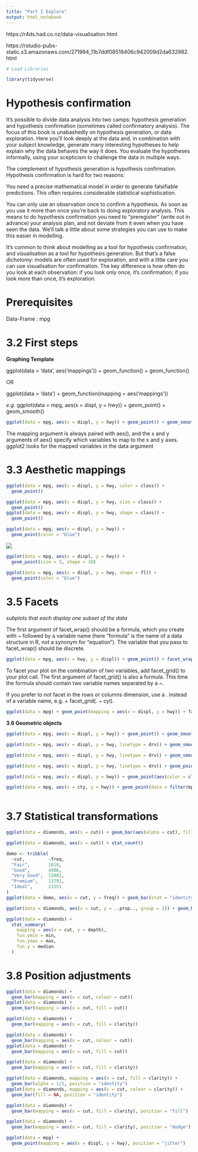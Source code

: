 ```yaml
---
title: "Part I Explore"
output: html_notebook
---
```

https://r4ds.had.co.nz/data-visualisation.html

https://rstudio-pubs-static.s3.amazonaws.com/271994_11b7ddf08518406c942009d2da632982.html

```r
# Load Libraries

library(tidyverse)


```



# Hypothesis confirmation

It’s possible to divide data analysis into two camps: hypothesis generation and hypothesis confirmation (sometimes called confirmatory analysis). The focus of this book is unabashedly on hypothesis generation, or data exploration. Here you’ll look deeply at the data and, in combination with your subject knowledge, generate many interesting hypotheses to help explain why the data behaves the way it does. You evaluate the hypotheses informally, using your scepticism to challenge the data in multiple ways.

The complement of hypothesis generation is hypothesis confirmation. Hypothesis confirmation is hard for two reasons:

You need a precise mathematical model in order to generate falsifiable predictions. This often requires considerable statistical sophistication.

You can only use an observation once to confirm a hypothesis. As soon as you use it more than once you’re back to doing exploratory analysis. This means to do hypothesis confirmation you need to “preregister” (write out in advance) your analysis plan, and not deviate from it even when you have seen the data. We’ll talk a little about some strategies you can use to make this easier in modelling.

It’s common to think about modelling as a tool for hypothesis confirmation, and visualisation as a tool for hypothesis generation. But that’s a false dichotomy: models are often used for exploration, and with a little care you can use visualisation for confirmation. The key difference is how often do you look at each observation: if you look only once, it’s confirmation; if you look more than once, it’s exploration.

# Prerequisites

Data-Frame : mpg

# 3.2 First steps

**Graphing Template**

ggplot(data = 'data', aes('mappings')) + geom_function() + geom_function()

OR

ggplot(data = 'data') + geom_function(mapping = aes('mappings'))

*e.g.*
ggplot(data = mpg, aes(x = displ, y = hwy)) + geom_point() + geom_smooth()


```r
ggplot(data = mpg, aes(x = displ, y = hwy)) + geom_point() + geom_smooth()

```

 The mapping argument is always paired with aes(), and the x and y arguments of aes() specify which variables to map to the x and y axes. ggplot2 looks for the mapped variables in the data argument
 


# 3.3 Aesthetic mappings

```r
ggplot(data = mpg, aes(x = displ, y = hwy, color = class)) + 
  geom_point()
```


```r
ggplot(data = mpg, aes(x = displ, y = hwy, size = class)) + 
  geom_point()
ggplot(data = mpg, aes(x = displ, y = hwy, shape = class)) + 
  geom_point()
```


```r
ggplot(data = mpg, aes(x = displ, y = hwy)) + 
  geom_point(color = "blue")
```

![](C:/learning_github/coding_data/coursera/statistics_with_r/r_for_ds/shapes-1.png)

```r
ggplot(data = mpg, aes(x = displ, y = hwy)) + 
  geom_point(size = 3, shape = 10)
```


```r
ggplot(data = mpg, aes(x = displ, y = hwy, shape = fl)) + 
  geom_point(color = "blue")
```



# 3.5 Facets

*subplots that each display one subset of the data*

The first argument of facet_wrap() should be a formula, which you create with ~ followed by a variable name (here “formula” is the name of a data structure in R, not a synonym for “equation”). The variable that you pass to facet_wrap() should be discrete.

```r
ggplot(data = mpg, aes(x = hwy, y = displ)) + geom_point() + facet_wrap(~ class, nrow = 2)
```

To facet your plot on the combination of two variables, add facet_grid() to your plot call. The first argument of facet_grid() is also a formula. This time the formula should contain two variable names separated by a ~.

If you prefer to not facet in the rows or columns dimension, use a . instead of a variable name, e.g. + facet_grid(. ~ cyl).

```r
ggplot(data = mpg) + geom_point(mapping = aes(x = displ, y = hwy)) + facet_grid(drv~ class)
```




**3.6 Geometric objects**

```r
ggplot(data = mpg, aes(x = displ, y = hwy)) + geom_point() + geom_smooth(se = FALSE)
```

```r
ggplot(data = mpg, aes(x = displ, y = hwy, linetype = drv)) + geom_smooth()
```

```r
ggplot(data = mpg, aes(x = displ, y = hwy, linetype = drv)) + geom_smooth(show.legend = FALSE)

```

```r
ggplot(data = mpg, aes(x = displ, y = hwy, linetype = drv)) + geom_point(aes(color = class)) + geom_smooth()

```

```r
ggplot(data = mpg, aes(x = displ, y = hwy)) + geom_point(aes(color = class)) + geom_smooth()

```


```r
ggplot(data = mpg, aes(x = cty, y = hwy)) + geom_point(data = filter(mpg, class == "subcompact" | class == "suv")) + geom_smooth(data = filter(mpg, class == "subcompact" | class == "suv"), se = FALSE)
                                                                                                         
```

# 3.7 Statistical transformations

```r
ggplot(data = diamonds, aes(x = cut)) + geom_bar(aes(alpha = cut), fill = "blue") + theme_bw()
```

```r
ggplot(data = diamonds, aes(x = cut)) + stat_count()

```

```r
demo <- tribble(
  ~cut,         ~freq,
  "Fair",       1610,
  "Good",       4906,
  "Very Good",  12082,
  "Premium",    13791,
  "Ideal",      21551
)
ggplot(data = demo, aes(x = cut, y = freq)) + geom_bar(stat = "identity")
```

```r
ggplot(data = diamonds, aes(x = cut, y = ..prop.., group = 1)) + geom_bar()
```

```r
ggplot(data = diamonds) + 
  stat_summary(
    mapping = aes(x = cut, y = depth),
    fun.ymin = min,
    fun.ymax = max,
    fun.y = median
  )
```


# 3.8 Position adjustments


```r
ggplot(data = diamonds) + 
  geom_bar(mapping = aes(x = cut, colour = cut))
ggplot(data = diamonds) + 
  geom_bar(mapping = aes(x = cut, fill = cut))
```

```r
ggplot(data = diamonds) + 
  geom_bar(mapping = aes(x = cut, fill = clarity))
```

```r
ggplot(data = diamonds) + 
  geom_bar(mapping = aes(x = cut, colour = cut))
ggplot(data = diamonds) + 
  geom_bar(mapping = aes(x = cut, fill = cut))
```

```r
ggplot(data = diamonds) + 
  geom_bar(mapping = aes(x = cut, fill = clarity))
```


```r
ggplot(data = diamonds, mapping = aes(x = cut, fill = clarity)) + 
  geom_bar(alpha = 1/5, position = "identity")
ggplot(data = diamonds, mapping = aes(x = cut, colour = clarity)) + 
  geom_bar(fill = NA, position = "identity")
```



```r
ggplot(data = diamonds) + 
  geom_bar(mapping = aes(x = cut, fill = clarity), position = "fill")
```


```r
ggplot(data = diamonds) + 
  geom_bar(mapping = aes(x = cut, fill = clarity), position = "dodge")
```

```r
ggplot(data = mpg) + 
  geom_point(mapping = aes(x = displ, y = hwy), position = "jitter")
```




























 
 
 
 
 
 
 
 
 
 
 
 
 
 
 
 
 
 
 
 
 
 
 
 
 
 
 
 
 
 
 
 
 
 
 
 
 
 
 
 
 
 
 
 
 
 
 
 
 
 
 
 
 
 
 
 
 
 
 
 
 
 
 
 
 
 
 
 
 
 
 
 
 
 
 
 
 